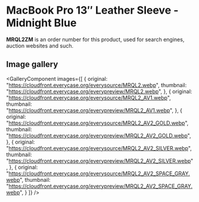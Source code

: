 
# MacBook Pro 13″ Leather Sleeve - Midnight Blue

<Callout type='info' emoji='👉🏻'>**MRQL2ZM** is an order number for this product, used for search engines, auction websites and such.</Callout>

## Image gallery

<GalleryComponent
    images={[
      {
        original: "https://cloudfront.everycase.org/everysource/MRQL2.webp",
        thumbnail: "https://cloudfront.everycase.org/everypreview/MRQL2.webp",
      },
      {
        original: "https://cloudfront.everycase.org/everysource/MRQL2_AV1.webp",
        thumbnail: "https://cloudfront.everycase.org/everypreview/MRQL2_AV1.webp",
      },
      {
        original: "https://cloudfront.everycase.org/everysource/MRQL2_AV2_GOLD.webp",
        thumbnail: "https://cloudfront.everycase.org/everypreview/MRQL2_AV2_GOLD.webp",
      },
      {
        original: "https://cloudfront.everycase.org/everysource/MRQL2_AV2_SILVER.webp",
        thumbnail: "https://cloudfront.everycase.org/everypreview/MRQL2_AV2_SILVER.webp",
      },
      {
        original: "https://cloudfront.everycase.org/everysource/MRQL2_AV2_SPACE_GRAY.webp",
        thumbnail: "https://cloudfront.everycase.org/everypreview/MRQL2_AV2_SPACE_GRAY.webp",
      }
    ]}
  />
